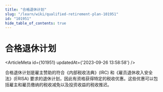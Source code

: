 ```yaml
---
title: "合格退休计划"
slug: "/learn/wiki/qualified-retirement-plan-101951"
id: "101951"
hide_table_of_contents: true
---
```



# 合格退休计划

<ArticleMeta id={101951} updatedAt={'2023-09-26 13:58:58'} />
<div className='border-solid border-b border-t-0 my-4 border-[var(--ifm-color-gray-300)]' />

合格退休计划是雇主赞助的符合《内部税收法典》(IRC) 和《雇员退休收入安全法》(ERISA) 要求的退休计划，因此有资格获得特定的税收优惠。这些优惠可以包括雇主和雇员缴纳的税收减免以及投资收益的税收推迟。
